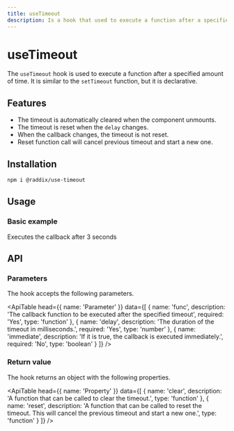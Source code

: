 ```yaml
---
title: useTimeout
description: Is a hook that used to execute a function after a specified amount of time.
---
```


# useTimeout

The `useTimeout` hook is used to execute a function after a specified amount of time.
It is similar to the `setTimeout` function, but it is declarative.

## Features

- The timeout is automatically cleared when the component unmounts.
- The timeout is reset when the `delay` changes.
- When the callback changes, the timeout is not reset.
- Reset function call will cancel previous timeout and start a new one.

## Installation

```sh
npm i @raddix/use-timeout
```

## Usage

### Basic example

Executes the callback after 3 seconds

<CodeBlock folder='use-timeout' file='example1.tsx' />

## API

### Parameters

The hook accepts the following parameters.

<ApiTable
  head={{
    name: 'Parameter'
  }}
  data={[
    {
      name: 'func',
      description:
        'The callback function to be executed after the specified timeout',
      required: 'Yes',
      type: 'function'
    },
    {
      name: 'delay',
      description: 'The duration of the timeout in milliseconds.',
      required: 'Yes',
      type: 'number'
    },
    {
      name: 'immediate',
      description: 'If it is true, the callback is executed immediately.',
      required: 'No',
      type: 'boolean'
    }
  ]}
/>

### Return value

The hook returns an object with the following properties.

<ApiTable
  head={{
    name: 'Property'
  }}
  data={[
    {
      name: 'clear',
      description: 'A function that can be called to clear the timeout.',
      type: 'function'
    },
    {
      name: 'reset',
      description:
        'A function that can be called to reset the timeout. This will cancel the previous timeout and start a new one.',
      type: 'function'
    }
  ]}
/>
